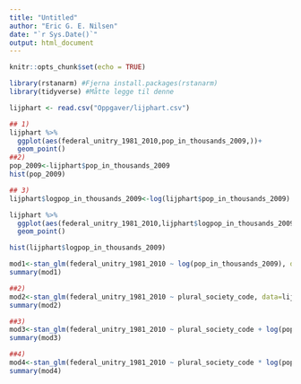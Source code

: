 ```yaml
---
title: "Untitled"
author: "Eric G. E. Nilsen"
date: "`r Sys.Date()`"
output: html_document
---
```


```r
knitr::opts_chunk$set(echo = TRUE)
```

```r
library(rstanarm) #Fjerna install.packages(rstanarm)
library(tidyverse) #Måtte legge til denne

lijphart <- read.csv("Oppgaver/lijphart.csv")
```


```r
## 1)
lijphart %>%
  ggplot(aes(federal_unitry_1981_2010,pop_in_thousands_2009,))+
  geom_point()
##2)
pop_2009<-lijphart$pop_in_thousands_2009
hist(pop_2009)

## 3)
lijphart$logpop_in_thousands_2009<-log(lijphart$pop_in_thousands_2009)

lijphart %>%
  ggplot(aes(federal_unitry_1981_2010,lijphart$logpop_in_thousands_2009,))+
  geom_point()

hist(lijphart$logpop_in_thousands_2009)
```





```r
mod1<-stan_glm(federal_unitry_1981_2010 ~ log(pop_in_thousands_2009), data=lijphart, refresh=0)
summary(mod1)

##2)
mod2<-stan_glm(federal_unitry_1981_2010 ~ plural_society_code, data=lijphart, refresh=0)
summary(mod2)

##3)
mod3<-stan_glm(federal_unitry_1981_2010 ~ plural_society_code + log(pop_in_thousands_2009), data=lijphart, refresh=0)
summary(mod3)

##4)
mod4<-stan_glm(federal_unitry_1981_2010 ~ plural_society_code * log(pop_in_thousands_2009), data=lijphart, refresh=0)
summary(mod4)
```



